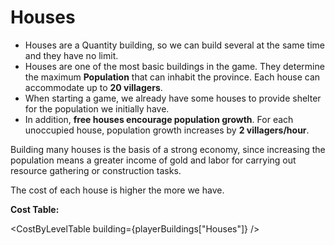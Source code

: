 
# Houses

- Houses are a <Link to="/docs/game-concepts/buildings#types-of-buildings">Quantity building</Link>, so we can build several at the same time and they have no limit.
- Houses are one of the most basic buildings in the game. They determine the maximum **Population** that can inhabit the province. Each house can accommodate up to **20 villagers**.
- When starting a game, we already have some houses to provide shelter for the population we initially have.
- In addition, **free houses encourage population growth**. For each unoccupied house, population growth increases by **2 villagers/hour**.

<Admonition type="tip" title="Population Growth">
Building many houses is the basis of a strong economy, since increasing the population means a greater income of gold and labor for carrying out resource gathering or construction tasks.
</Admonition>

The cost of each house is higher the more we have.

**Cost Table:**

<CostByLevelTable building={playerBuildings["Houses"]} />
